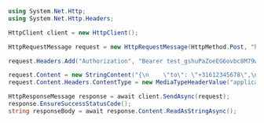 ```csharp
using System.Net.Http;
using System.Net.Http.Headers;

HttpClient client = new HttpClient();

HttpRequestMessage request = new HttpRequestMessage(HttpMethod.Post, "https://api.callbell.eu/v1/messages/send");

request.Headers.Add("Authorization", "Bearer test_gshuPaZoeEG6ovbc8M79w0QyM");

request.Content = new StringContent("{\n    \"to\": \"+31612345678\",\n    \"from\": \"whatsapp\",\n    \"type\": \"image\",\n    \"content\": {\n      \"url\": \"https://example.com/my_image.jpeg\"\n    }\n  }");
request.Content.Headers.ContentType = new MediaTypeHeaderValue("application/json");

HttpResponseMessage response = await client.SendAsync(request);
response.EnsureSuccessStatusCode();
string responseBody = await response.Content.ReadAsStringAsync();

```
